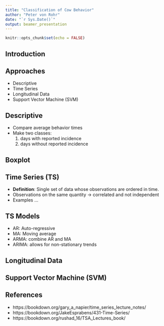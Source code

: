 ```yaml
---
title: "Classification of Cow Behavior"
author: "Peter von Rohr"
date: "`r Sys.Date()`"
output: beamer_presentation
---
```


```r
knitr::opts_chunk$set(echo = FALSE)
```

## Introduction


## Approaches

- Descriptive
- Time Series
- Longitudinal Data
- Support Vector Machine (SVM)

## Descriptive

- Compare average behavior times
- Make two classes: 
    1. days with reported incidence
    2. days without reported incidence
    

## Boxplot


## Time Series (TS)

- __Definition__: Single set of data whose observations are ordered in time. 
- Observations on the same quantity $\rightarrow$ correlated and not independent
- Examples ...


## TS Models

- AR: Auto-regressive
- MA: Moving average
- ARMA: combine AR and MA
- ARIMA: allows for non-stationary trends

## Longitudinal Data


## Support Vector Machine (SVM)


## References

- https://bookdown.org/gary_a_napier/time_series_lecture_notes/
- https://bookdown.org/JakeEsprabens/431-Time-Series/
- https://bookdown.org/rushad_16/TSA_Lectures_book/

